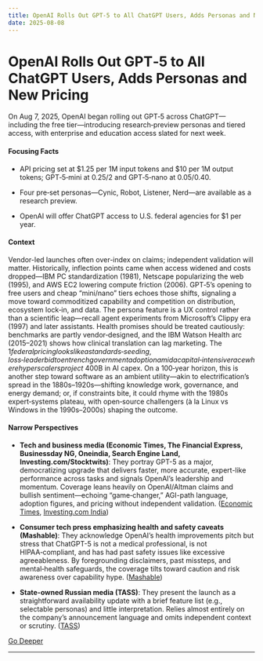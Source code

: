 ```yaml
---
title: OpenAI Rolls Out GPT‑5 to All ChatGPT Users, Adds Personas and New Pricing
date: 2025-08-08
---
```


# OpenAI Rolls Out GPT‑5 to All ChatGPT Users, Adds Personas and New Pricing

On Aug 7, 2025, OpenAI began rolling out GPT‑5 across ChatGPT—including the free tier—introducing research‑preview personas and tiered access, with enterprise and education access slated for next week.

#### Focusing Facts

- API pricing set at $1.25 per 1M input tokens and $10 per 1M output tokens; GPT‑5‑mini at $0.25/$2 and GPT‑5‑nano at $0.05/$0.40.

- Four pre‑set personas—Cynic, Robot, Listener, Nerd—are available as a research preview.

- OpenAI will offer ChatGPT access to U.S. federal agencies for $1 per year.

#### Context

Vendor-led launches often over-index on claims; independent validation will matter. Historically, inflection points came when access widened and costs dropped—IBM PC standardization (1981), Netscape popularizing the web (1995), and AWS EC2 lowering compute friction (2006). GPT‑5’s opening to free users and cheap “mini/nano” tiers echoes those shifts, signaling a move toward commoditized capability and competition on distribution, ecosystem lock‑in, and data. The persona feature is a UX control rather than a scientific leap—recall agent experiments from Microsoft’s Clippy era (1997) and later assistants. Health promises should be treated cautiously: benchmarks are partly vendor‑designed, and the IBM Watson Health arc (2015–2021) shows how clinical translation can lag marketing. The $1 federal pricing looks like a standards‑seeding, loss‑leader bid to entrench government adoption amid a capital‑intensive race where hyperscalers project ~$400B in AI capex. On a 100‑year horizon, this is another step toward software as an ambient utility—akin to electrification’s spread in the 1880s–1920s—shifting knowledge work, governance, and energy demand; or, if constraints bite, it could rhyme with the 1980s expert‑systems plateau, with open‑source challengers (à la Linux vs Windows in the 1990s–2000s) shaping the outcome.

#### Narrow Perspectives

- **Tech and business media (Economic Times, The Financial Express, Businessday NG, Oneindia, Search Engine Land, Investing.com/Stocktwits)**: They portray GPT-5 as a major, democratizing upgrade that delivers faster, more accurate, expert-like performance across tasks and signals OpenAI’s leadership and momentum. Coverage leans heavily on OpenAI/Altman claims and bullish sentiment—echoing “game‑changer,” AGI-path language, adoption figures, and pricing without independent validation. ([Economic Times](https://economictimes.indiatimes.com/news/international/us/openai-drops-gpt5-the-most-powerful-human-like-ai-yetare-phd-level-minds-now-just-a-tap-away-heres-pricing-and-availability/articleshow/123172950.cms), [Investing.com India](https://in.investing.com/news/stock-market-news/breaking-openai-launches-chatgpt5--heres-whats-changed-4951280))

- **Consumer tech press emphasizing health and safety caveats (Mashable)**: They acknowledge OpenAI’s health improvements pitch but stress that ChatGPT-5 is not a medical professional, is not HIPAA‑compliant, and has had past safety issues like excessive agreeableness. By foregrounding disclaimers, past missteps, and mental‑health safeguards, the coverage tilts toward caution and risk awareness over capability hype. ([Mashable](https://mashable.com/article/chatgpt-5-health-openai))

- **State-owned Russian media (TASS)**: They present the launch as a straightforward availability update with a brief feature list (e.g., selectable personas) and little interpretation. Relies almost entirely on the company’s announcement language and omits independent context or scrutiny. ([TASS](https://tass.com/economy/1999449))


[Go Deeper](https://www.perplexity.ai/search?q=OpenAI+Rolls+Out+GPT%E2%80%915+to+All+ChatGPT+Users%2C+Adds+Personas+and+New+Pricing)

---

<a id='nature-study-links-brain-lithium-deficiency-to-alzheimers-ultralowdose-lithium-orotate-reverses-disease-markers-in-mice'></a>
